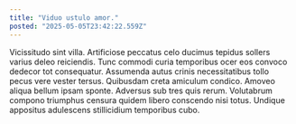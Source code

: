 ```yaml
---
title: "Viduo ustulo amor."
posted: "2025-05-05T23:42:22.559Z"
---
```


Vicissitudo sint villa. Artificiose peccatus celo ducimus tepidus sollers varius deleo reiciendis. Tunc commodi curia temporibus ocer eos convoco dedecor tot consequatur.
Assumenda autus crinis necessitatibus tollo pecus vere vester tersus. Quibusdam creta amiculum condico. Amoveo aliqua bellum ipsam sponte.
Adversus sub tres quis rerum. Volutabrum compono triumphus censura quidem libero conscendo nisi totus. Undique appositus adulescens stillicidium temporibus cubo.
